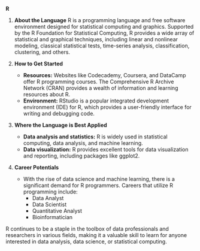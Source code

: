 **R**

1. **About the Language**
   R is a programming language and free software environment designed for statistical computing and graphics. Supported by the R Foundation for Statistical Computing, R provides a wide array of statistical and graphical techniques, including linear and nonlinear modeling, classical statistical tests, time-series analysis, classification, clustering, and others.

2. **How to Get Started**

   - **Resources:** Websites like Codecademy, Coursera, and DataCamp offer R programming courses. The Comprehensive R Archive Network (CRAN) provides a wealth of information and learning resources about R.
   - **Environment:** RStudio is a popular integrated development environment (IDE) for R, which provides a user-friendly interface for writing and debugging code.

3. **Where the Language is Best Applied**

   - **Data analysis and statistics:** R is widely used in statistical computing, data analysis, and machine learning.
   - **Data visualization:** R provides excellent tools for data visualization and reporting, including packages like ggplot2.

4. **Career Potentials**
   - With the rise of data science and machine learning, there is a significant demand for R programmers. Careers that utilize R programming include:
     - Data Analyst
     - Data Scientist
     - Quantitative Analyst
     - Bioinformatician

R continues to be a staple in the toolbox of data professionals and researchers in various fields, making it a valuable skill to learn for anyone interested in data analysis, data science, or statistical computing.
